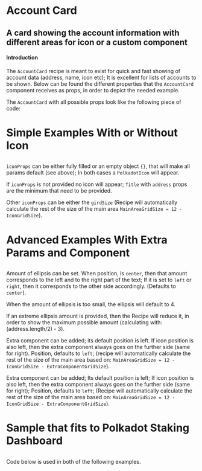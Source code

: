 
# Account Card

## A card showing the account information with different areas for icon or a custom component

<NPM npm={props.npm} />

#### Introduction

The `AccountCard` recipe is meant to exist for quick and fast showing of account data (address, name, icon etc); It is excellent for lists of accounts to be shown. Below can be found the different properties that the `AccountCard` component receives as props, in order to depict the needed example.

The `AccountCard` with all possible props look like the following piece of code:

<AccountCardPageInfo />

##

# Simple Examples With or Without Icon

##

`iconProps` can be either fully filled or an empty object `{}`, that will make all params default (see above); In both cases a `PolkadotIcon` will appear.

<AccountCardPageSimple />

If `iconProps` is not provided no icon will appear; `Title` with `address` props are the minimum that need to be provided.

<AccountCardPageSimpleNoIcon />

Other `iconProps` can be either the `girdSize` (Recipe will automatically calculate the rest of the size of the main area `MainAreaGridSize = 12 - IconGridSize`).

<AccountCardPageSimpleMoreProps />

##

# Advanced Examples With Extra Params and Component

##

Amount of ellipsis can be set. When position, is `center`, then that amount corresponds to the left and to the right part of the text; If it is set to `left` or `right`, then it corresponds to the other side accordingly. (Defaults to `center`).

<AccountCardPageAdvanced />

When the amount of ellipsis is too small, the ellipsis will default to 4.

<AccountCardPageAdvancedEllipsis />

If an extreme ellipsis amount is provided, then the Recipe will reduce it, in order to show the maximum possible amount (calculating with: (address.length/2) - 3).

<AccountCardPageAdvancedEllipsisExtreme />

Extra component can be added; its default position is left. If icon position is also left, then the extra component always goes on the further side (same for right). Position, defaults to `left`; (recipe will automatically calculate the rest of the size of the main area based on: `MainAreaGridSize = 12 - IconGridSize - ExtraComponentGridSize`).

<AccountCardPageAdvancedExtraComponent />

Extra component can be added; Its default position is left; If icon position is also left, then the extra component always goes on the further side (same for right); Position, defaults to `left`; (Recipe will automatically calculate the rest of the size of the main area based on: `MainAreaGridSize = 12 - IconGridSize - ExtraComponentGridSize`).

<AccountCardPageAdvancedExtraComponentDiff />

<AccountCardPageAdvancedVariousIconChanges />

##

# Sample that fits to Polkadot Staking Dashboard

##

Code below is used in both of the following examples.

<AccountCardPageStakingSamples />
